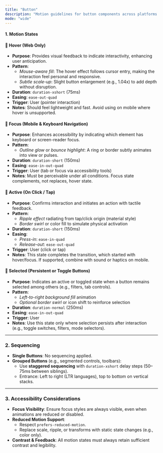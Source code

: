 ```yaml
---
title: "Button"
description: "Motion guidelines for button components across platforms are aligned with our motion system foundations."
mode: "wide"
---
```


#### **1. Motion States**

#### 🔹 **Hover (Web Only)**

- **Purpose**: Provides visual feedback to indicate interactivity, enhancing user anticipation.
- **Pattern**:
  - _Mouse-aware fill_: The hover effect follows cursor entry, making the interaction feel personal and responsive.
  - _Subtle scale-up_: Slight button enlargement (e.g., 1.04x) to add depth without disruption.
- **Duration**: `duration-xshort` (75ms)
- **Easing**: `ease-out-quad`
- **Trigger**: User (pointer interaction)
- **Notes**: Should feel lightweight and fast. Avoid using on mobile where hover is unsupported.

#### 🔹 **Focus (Mobile & Keyboard Navigation)**

- **Purpose**: Enhances accessibility by indicating which element has keyboard or screen-reader focus.
- **Pattern**:
  - _Outline glow_ or _bounce highlight_: A ring or border subtly animates into view or pulses.
- **Duration**: `duration-short` (150ms)
- **Easing**: `ease-in-out-quad`
- **Trigger**: User (tab or focus via accessibility tools)
- **Notes**: Must be perceivable under all conditions. Focus state complements, not replaces, hover state.

#### 🔹 **Active (On Click / Tap)**

- **Purpose**: Confirms interaction and initiates an action with tactile feedback.
- **Pattern**:
  - _Ripple effect_ radiating from tap/click origin (material style)
  - _Border swirl_ or color fill to simulate physical activation
- **Duration**: `duration-short` (150ms)
- **Easing**:
  - _Press-in_: `ease-in-quad`
  - _Release-out_: `ease-out-quad`
- **Trigger**: User (click or tap)
- **Notes**: This state completes the transition, which started with hover/focus. If supported, combine with sound or haptics on mobile.

#### 🔹 **Selected (Persistent or Toggle Buttons)**

- **Purpose**: Indicates an active or toggled state when a button remains selected among others (e.g., filters, tab controls).
- **Pattern**:
  - _Left-to-right background fill_ animation
  - _Optional border swirl_ or icon shift to reinforce selection
- **Duration**: `duration-normal` (250ms)
- **Easing**: `ease-in-out-quad`
- **Trigger**: User
- **Notes**: Use this state only where selection persists after interaction (e.g., toggle switches, filters, mode selectors).

---

### 2. Sequencing

- **Single Buttons**: No sequencing applied.
- **Grouped Buttons** (e.g., segmented controls, toolbars):
  - Use **staggered sequencing** with `duration-xshort` delay steps (50–75ms between siblings).
  - Entrance: Left to right (LTR languages), top to bottom on vertical stacks.

---

### 3. Accessibility Considerations

- **Focus Visibility**: Ensure focus styles are always visible, even when animations are reduced or disabled.
- **Reduced Motion Support**:
  - Respect `prefers-reduced-motion`.
  - Replace scale, ripple, or transforms with static state changes (e.g., color only).
- **Contrast & Feedback**: All motion states must always retain sufficient contrast and legibility.